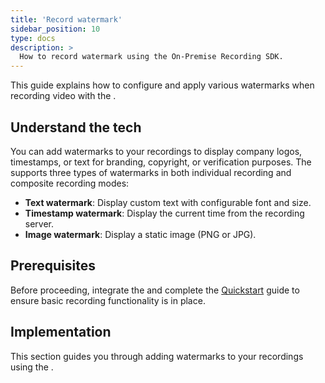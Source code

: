 ```yaml
---
title: 'Record watermark'
sidebar_position: 10
type: docs
description: >
  How to record watermark using the On-Premise Recording SDK.
---
```




This guide explains how to configure and apply various watermarks when recording video with the <Vg k="OPREC_SDK" />.

## Understand the tech

You can add watermarks to your recordings to display company logos, timestamps, or text for branding, copyright, or verification purposes. The <Vg k="OPREC_SDK" /> supports three types of watermarks in both individual recording and composite recording modes:

- **Text watermark**: Display custom text with configurable font and size.
- **Timestamp watermark**: Display the current time from the recording server.
- **Image watermark**: Display a static image (PNG or JPG).

## Prerequisites

Before proceeding, integrate the <Vg k="OPREC_SDK" /> and complete the [Quickstart](/on-premise-recording/get-started/quickstart) guide to ensure basic recording functionality is in place.

## Implementation

This section guides you through adding watermarks to your recordings using the <Vg k="OPREC_SDK" />.

<PlatformWrapper platform="linux-cpp">
<WatermarkCpp />
</PlatformWrapper>

<PlatformWrapper platform="linux-java">
<WatermarkJava />
</PlatformWrapper>